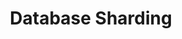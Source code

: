 ---
id: "sd_easy_mc_012"
questionType: "MULTIPLE_CHOICE"
title: "Database Sharding"
description: "What is database sharding?"
difficulty: "EASY"
category: "System Design"
options:
  - "Encrypting data"
  - "Splitting data across multiple databases"
  - "Compressing data"
  - "Backing up data"
correctAnswer: 1
---